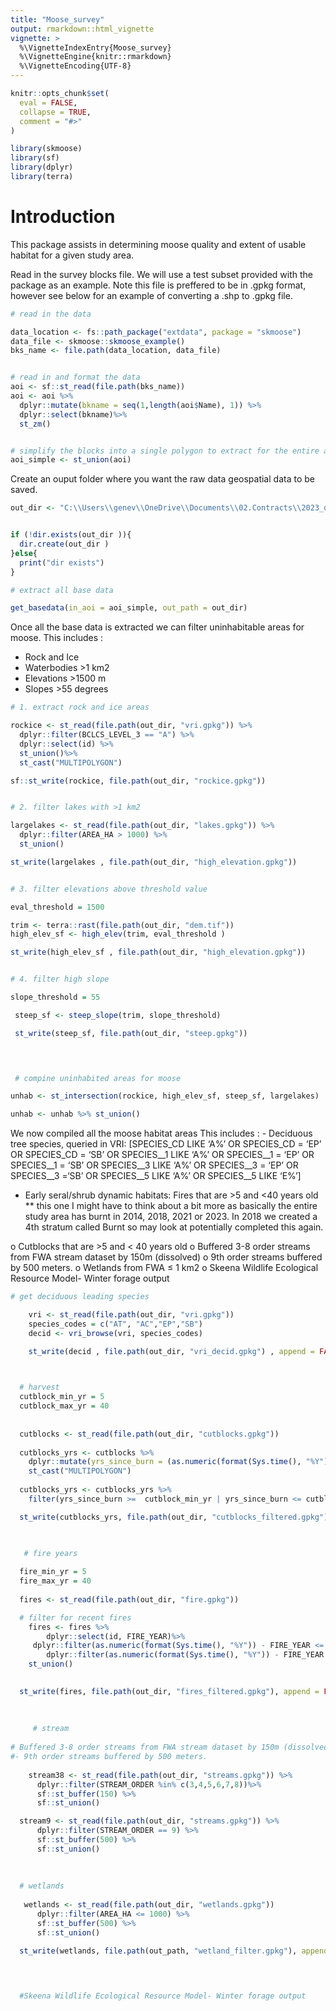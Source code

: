 ```yaml
---
title: "Moose_survey"
output: rmarkdown::html_vignette
vignette: >
  %\VignetteIndexEntry{Moose_survey}
  %\VignetteEngine{knitr::rmarkdown}
  %\VignetteEncoding{UTF-8}
---
```


```r
knitr::opts_chunk$set(
  eval = FALSE,
  collapse = TRUE,
  comment = "#>"
)
```

```r
library(skmoose)
library(sf)
library(dplyr)
library(terra)

```

# Introduction

This package assists in determining moose quality and extent of usable habitat for a given study area. 

Read in the survey blocks file. We will use a test subset provided with the package as an example. Note this file is preffered to be in .gpkg format, however see below for an example of converting a .shp to .gpkg file. 

```r

# read in the data 

data_location <- fs::path_package("extdata", package = "skmoose")
data_file <- skmoose::skmoose_example()
bks_name <- file.path(data_location, data_file)


# read in and format the data 
aoi <- sf::st_read(file.path(bks_name))
aoi <- aoi %>%
  dplyr::mutate(bkname = seq(1,length(aoi$Name), 1)) %>%
  dplyr::select(bkname)%>%
  st_zm()


# simplify the blocks into a single polygon to extract for the entire area. 
aoi_simple <- st_union(aoi)

```

Create an ouput folder where you want the raw data geospatial data to be saved. 

```r

out_dir <- "C:\\Users\\genev\\OneDrive\\Documents\\02.Contracts\\2023_oddjobs\\2023_moose_block_surveyR\\02.Data\\data"


if (!dir.exists(out_dir )){
  dir.create(out_dir )
}else{
  print("dir exists")
}


```

```r
# extract all base data

get_basedata(in_aoi = aoi_simple, out_path = out_dir)


```

Once all the base data is extracted we can filter uninhabitable areas for moose. 
This includes : 

- Rock and Ice 
- Waterbodies >1 km2
- Elevations >1500 m 
- Slopes >55 degrees


```r
# 1. extract rock and ice areas

rockice <- st_read(file.path(out_dir, "vri.gpkg")) %>%
  dplyr::filter(BCLCS_LEVEL_3 == "A") %>%
  dplyr::select(id) %>%
  st_union()%>%
  st_cast("MULTIPOLYGON")

sf::st_write(rockice, file.path(out_dir, "rockice.gpkg"))


# 2. filter lakes with >1 km2

largelakes <- st_read(file.path(out_dir, "lakes.gpkg")) %>%
  dplyr::filter(AREA_HA > 1000) %>%
  st_union()

st_write(largelakes , file.path(out_dir, "high_elevation.gpkg"))


# 3. filter elevations above threshold value

eval_threshold = 1500

trim <- terra::rast(file.path(out_dir, "dem.tif"))
high_elev_sf <- high_elev(trim, eval_threshold )

st_write(high_elev_sf , file.path(out_dir, "high_elevation.gpkg"))


# 4. filter high slope 

slope_threshold = 55

 steep_sf <- steep_slope(trim, slope_threshold)

 st_write(steep_sf, file.path(out_dir, "steep.gpkg"))



 
 # compine uninhabited areas for moose

unhab <- st_intersection(rockice, high_elev_sf, steep_sf, largelakes)

unhab <- unhab %>% st_union()


```



We now compiled all the moose habitat areas 
This includes : 
- Deciduous tree species, queried in VRI: [SPECIES_CD LIKE 'A%' OR SPECIES_CD = 'EP' OR SPECIES_CD = 'SB' OR SPECIES__1 LIKE 'A%' OR SPECIES__1 = 'EP' OR SPECIES__1 = 'SB' OR SPECIES__3 LIKE 'A%' OR SPECIES__3 = 'EP' OR SPECIES__3 ='SB' OR SPECIES__5 LIKE 'A%' OR SPECIES__5 LIKE 'E%']

- Early seral/shrub dynamic habitats: Fires that are >5 and <40 years old 
** this one I might have to think about a bit more as basically the entire study area has burnt in 2014, 2018, 2021 or 2023. In 2018 we created a 4th stratum called Burnt so may look at potentially completed this again.

o	Cutblocks that are >5 and < 40 years old 
o	Buffered 3-8 order streams from FWA stream dataset by 150m (dissolved) 
o	9th order streams buffered by 500 meters. 
o	Wetlands from FWA ≤ 1 km2
o	Skeena Wildlife Ecological Resource Model- Winter forage output 



```r

# get deciduous leading species

    vri <- st_read(file.path(out_dir, "vri.gpkg"))
    species_codes = c("AT", "AC","EP","SB")
    decid <- vri_browse(vri, species_codes)

    st_write(decid , file.path(out_dir, "vri_decid.gpkg") , append = FALSE)

  

  # harvest 
  cutblock_min_yr = 5
  cutblock_max_yr = 40 
  
  
  cutblocks <- st_read(file.path(out_dir, "cutblocks.gpkg"))
 
  cutblocks_yrs <- cutblocks %>%
    dplyr::mutate(yrs_since_burn = (as.numeric(format(Sys.time(), "%Y")) - HARVEST_YEAR))%>%
    st_cast("MULTIPOLYGON")
  
  cutblocks_yrs <- cutblocks_yrs %>%
    filter(yrs_since_burn >=  cutblock_min_yr | yrs_since_burn <= cutblock_max_yr)

  st_write(cutblocks_yrs, file.path(out_dir, "cutblocks_filtered.gpkg"), append = FALSE)


  
   # fire years 
  
  fire_min_yr = 5
  fire_max_yr = 40 
  
  fires <- st_read(file.path(out_dir, "fire.gpkg"))

  # filter for recent fires
    fires <- fires %>%
        dplyr::select(id, FIRE_YEAR)%>%
     dplyr::filter(as.numeric(format(Sys.time(), "%Y")) - FIRE_YEAR <= fire_max_yr) %>%
        dplyr::filter(as.numeric(format(Sys.time(), "%Y")) - FIRE_YEAR >= fire_min_yr) %>%
    st_union()

  
  st_write(fires, file.path(out_dir, "fires_filtered.gpkg"), append = FALSE)
  
  
  
     # stream 
  
# Buffered 3-8 order streams from FWA stream dataset by 150m (dissolved) 
#- 9th order streams buffered by 500 meters. 
  
    stream38 <- st_read(file.path(out_dir, "streams.gpkg")) %>% 
      dplyr::filter(STREAM_ORDER %in% c(3,4,5,6,7,8))%>%
      sf::st_buffer(150) %>%
      sf::st_union()

  stream9 <- st_read(file.path(out_dir, "streams.gpkg")) %>% 
      dplyr::filter(STREAM_ORDER == 9) %>%
      sf::st_buffer(500) %>%
      sf::st_union()
  
  
  
  # wetlands 
  
   wetlands <- st_read(file.path(out_dir, "wetlands.gpkg")) 
      dplyr::filter(AREA_HA <= 1000) %>%
      sf::st_buffer(500) %>%
      sf::st_union()

  st_write(wetlands, file.path(out_path, "wetland_filter.gpkg"), append = FALSE)


  
  
  #Skeena Wildlife Ecological Resource Model- Winter forage output 
  
  
  
  
  

```

